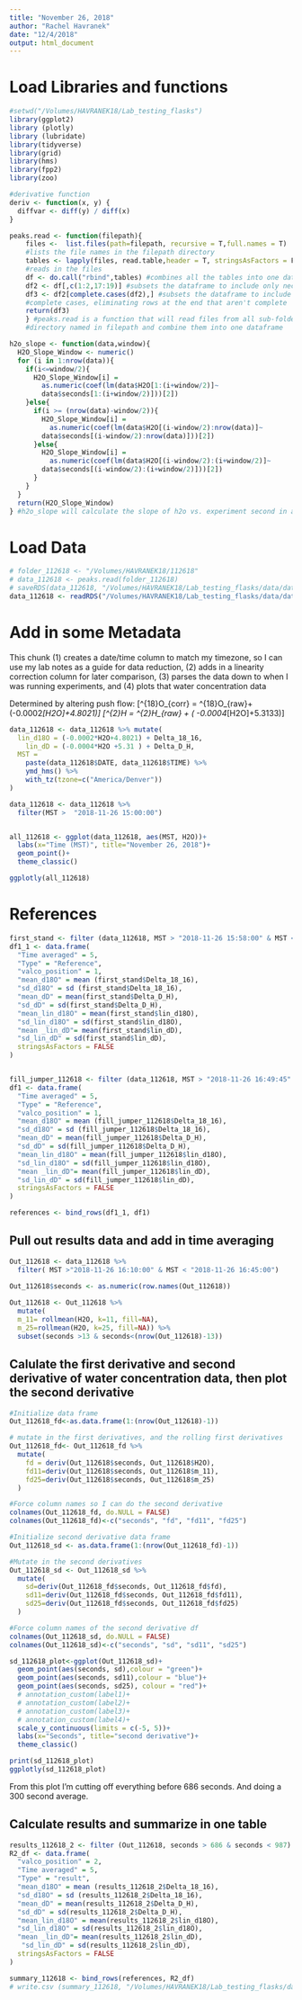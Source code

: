 ```yaml
---
title: "November 26, 2018"
author: "Rachel Havranek"
date: "12/4/2018"
output: html_document
---
```

# Load Libraries and functions 
```r
#setwd("/Volumes/HAVRANEK18/Lab_testing_flasks")  
library(ggplot2)
library (plotly)
library (lubridate)
library(tidyverse)
library(grid)
library(hms)
library(fpp2)
library(zoo)

#derivative function 
deriv <- function(x, y) {
  diffvar <- diff(y) / diff(x)
}

peaks.read <- function(filepath){
  	files <-  list.files(path=filepath, recursive = T,full.names = T) 
	#lists the file names in the filepath directory
  	tables <- lapply(files, read.table,header = T, stringsAsFactors = F) 
	#reads in the files
  	df <- do.call("rbind",tables) #combines all the tables into one dataframe
  	df2 <- df[,c(1:2,17:19)] #subsets the dataframe to include only necessary columns
  	df3 <- df2[complete.cases(df2),] #subsets the dataframe to include only 
	#complete cases, eliminating rows at the end that aren't complete
  	return(df3)
	} #peaks.read is a function that will read files from all sub-folders of the
	#directory named in filepath and combine them into one dataframe

h2o_slope <- function(data,window){
  H2O_Slope_Window <- numeric()
  for (i in 1:nrow(data)){    
    if(i<=window/2){                                                                   
      H2O_Slope_Window[i] = 
        as.numeric(coef(lm(data$H2O[1:(i+window/2)]~
		data$seconds[1:(i+window/2)]))[2])
    }else{
      if(i >= (nrow(data)-window/2)){
        H2O_Slope_Window[i] = 
          as.numeric(coef(lm(data$H2O[(i-window/2):nrow(data)]~
		data$seconds[(i-window/2):nrow(data)]))[2])
      }else{
        H2O_Slope_Window[i] = 
          as.numeric(coef(lm(data$H2O[(i-window/2):(i+window/2)]~
		data$seconds[(i-window/2):(i+window/2)]))[2])       
      }
    }
  }
  return(H2O_Slope_Window)
} #h2o_slope will calculate the slope of h2o vs. experiment second in a moving window  
```

# Load Data 
```r
# folder_112618 <- "/Volumes/HAVRANEK18/112618"
# data_112618 <- peaks.read(folder_112618)
# saveRDS(data_112618, "/Volumes/HAVRANEK18/Lab_testing_flasks/data/data_112618.RDS")
data_112618 <- readRDS("/Volumes/HAVRANEK18/Lab_testing_flasks/data/data_112618.RDS")
```

# Add in some Metadata 
This chunk (1) creates a date/time column to match my timezone, so I can use my lab notes as a guide for data reduction, (2) adds in a linearity correction column for later comparison, (3) parses the data down to when I was running experiments, and (4) plots that water concentration data 

Determined by altering push flow: 
\[\delta^{18}O_{corr} = \delta^{18}O_{raw}+ (-0.0002*[H2O]+4.8021)\]
\[\delta^{2}H = \delta^{2}H_{raw} + ( -0.0004*[H2O]+5.3133)\]
```r

data_112618 <- data_112618 %>% mutate(
  lin_d18O = (-0.0002*H2O+4.8021) + Delta_18_16,
    lin_dD = (-0.0004*H2O +5.31 ) + Delta_D_H,
  MST = 
    paste(data_112618$DATE, data_112618$TIME) %>% 
    ymd_hms() %>% 
    with_tz(tzone=c("America/Denver"))
)

data_112618 <- data_112618 %>% 
  filter(MST >  "2018-11-26 15:00:00")


all_112618 <- ggplot(data_112618, aes(MST, H2O))+
  labs(x="Time (MST)", title="November 26, 2018")+
  geom_point()+
  theme_classic()

ggplotly(all_112618)
```

# References 
```r
first_stand <- filter (data_112618, MST > "2018-11-26 15:58:00" & MST < "2018-11-26 16:08:00" )
df1_1 <- data.frame(
  "Time averaged" = 5,
  "Type" = "Reference",
  "valco_position" = 1,
  "mean_d18O" = mean (first_stand$Delta_18_16),
  "sd_d18O" = sd (first_stand$Delta_18_16),
  "mean_dD" = mean(first_stand$Delta_D_H),
  "sd_dD" = sd(first_stand$Delta_D_H),
  "mean_lin_d18O" = mean(first_stand$lin_d18O),
  "sd_lin_d18O" = sd(first_stand$lin_d18O),
  "mean _lin_dD"= mean(first_stand$lin_dD),
  "sd_lin_dD" = sd(first_stand$lin_dD),
  stringsAsFactors = FALSE
)


fill_jumper_112618 <- filter (data_112618, MST > "2018-11-26 16:49:45" & MST < "2018-11-26 16:59:45")
df1 <- data.frame(
  "Time averaged" = 5,
  "Type" = "Reference",
  "valco_position" = 1,
  "mean_d18O" = mean (fill_jumper_112618$Delta_18_16),
  "sd_d18O" = sd (fill_jumper_112618$Delta_18_16),
  "mean_dD" = mean(fill_jumper_112618$Delta_D_H),
  "sd_dD" = sd(fill_jumper_112618$Delta_D_H),
  "mean_lin_d18O" = mean(fill_jumper_112618$lin_d18O),
  "sd_lin_d18O" = sd(fill_jumper_112618$lin_d18O),
  "mean _lin_dD"= mean(fill_jumper_112618$lin_dD),
  "sd_lin_dD" = sd(fill_jumper_112618$lin_dD),
  stringsAsFactors = FALSE
)

references <- bind_rows(df1_1, df1)
```

##  Pull out results data and add in time averaging 
```r
Out_112618 <- data_112618 %>% 
  filter( MST >"2018-11-26 16:10:00" & MST < "2018-11-26 16:45:00")

Out_112618$seconds <- as.numeric(row.names(Out_112618))
 
Out_112618 <- Out_112618 %>% 
  mutate(
  m_11= rollmean(H2O, k=11, fill=NA),
  m_25=rollmean(H2O, k=25, fill=NA)) %>% 
  subset(seconds >13 & seconds<(nrow(Out_112618)-13))
```

## Calulate the first derivative and second derivative of water concentration data, then plot the second derivative 
```r
#Initialize data frame
Out_112618_fd<-as.data.frame(1:(nrow(Out_112618)-1))

# mutate in the first derivatives, and the rolling first derivatives 
Out_112618_fd<- Out_112618_fd %>% 
  mutate(
    fd = deriv(Out_112618$seconds, Out_112618$H2O),
    fd11=deriv(Out_112618$seconds, Out_112618$m_11),
    fd25=deriv(Out_112618$seconds, Out_112618$m_25)
  )

#Force column names so I can do the second derivative 
colnames(Out_112618_fd, do.NULL = FALSE)
colnames(Out_112618_fd)<-c("seconds", "fd", "fd11", "fd25")

#Initialize second derivative data frame
Out_112618_sd <- as.data.frame(1:(nrow(Out_112618_fd)-1))

#Mutate in the second derivatives 
Out_112618_sd <- Out_112618_sd %>% 
  mutate(
    sd=deriv(Out_112618_fd$seconds, Out_112618_fd$fd),
    sd11=deriv(Out_112618_fd$seconds, Out_112618_fd$fd11),
    sd25=deriv(Out_112618_fd$seconds, Out_112618_fd$fd25)
  )

#Force column names of the second derivative df 
colnames(Out_112618_sd, do.NULL = FALSE)
colnames(Out_112618_sd)<-c("seconds", "sd", "sd11", "sd25")

sd_112618_plot<-ggplot(Out_112618_sd)+
  geom_point(aes(seconds, sd),colour = "green")+
  geom_point(aes(seconds, sd11),colour = "blue")+
  geom_point(aes(seconds, sd25), colour = "red")+
  # annotation_custom(label1)+
  # annotation_custom(label2)+
  # annotation_custom(label3)+
  # annotation_custom(label4)+
  scale_y_continuous(limits = c(-5, 5))+
  labs(x="Seconds", title="second derivative")+
  theme_classic()

print(sd_112618_plot)
ggplotly(sd_112618_plot)
```
From this plot I'm cutting off everything before 686 seconds. And doing a 300 second average. 

## Calculate results and summarize in one table 
```r
results_112618_2 <- filter (Out_112618, seconds > 686 & seconds < 987)
R2_df <- data.frame(
  "valco_position" = 2,
  "Time averaged" = 5,
  "Type" = "result",
  "mean_d18O" = mean (results_112618_2$Delta_18_16),
  "sd_d18O" = sd (results_112618_2$Delta_18_16),
  "mean_dD" = mean(results_112618_2$Delta_D_H),
  "sd_dD" = sd(results_112618_2$Delta_D_H),
  "mean_lin_d18O" = mean(results_112618_2$lin_d18O),
  "sd_lin_d18O" = sd(results_112618_2$lin_d18O),
  "mean _lin_dD"= mean(results_112618_2$lin_dD),
   "sd_lin_dD" = sd(results_112618_2$lin_dD),
  stringsAsFactors = FALSE
)

summary_112618 <- bind_rows(references, R2_df)
# write.csv (summary_112618, "/Volumes/HAVRANEK18/Lab_testing_flasks/data_output/112618 Summary.csv")
```

